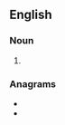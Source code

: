 ==English==

===Noun===
{{head|en|noun plural form}}

# {{plural of|eikon|lang=en}}

===Anagrams===
* {{l|en|enokis}}
* {{l|en|koines}}